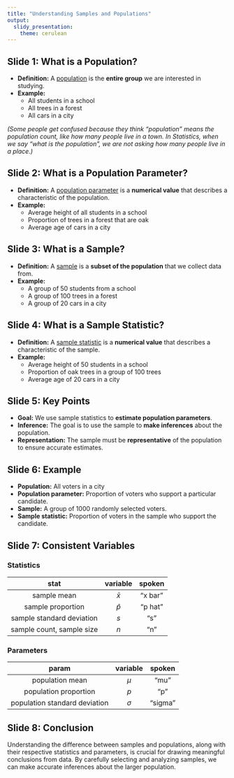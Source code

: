 ```yaml
---
title: "Understanding Samples and Populations"
output:
  slidy_presentation:
    theme: cerulean
---
```


## Slide 1: What is a Population?

* **Definition:** A [population](https://en.wikipedia.org/wiki/Statistical_population) is the **entire group** we are interested in studying.
* **Example:**
    * All students in a school
    * All trees in a forest
    * All cars in a city
    
*(Some people get confused because they think "population" means the population count, like how many people live in a town. In Statistics, when we say "what is the population", we are not asking how many people live in a place.)*


## Slide 2: What is a Population Parameter?

* **Definition:** A [population parameter](https://en.wikipedia.org/wiki/Statistical_parameter) is a **numerical value** that describes a characteristic of the population.
* **Example:**
    * Average height of all students in a school
    * Proportion of trees in a forest that are oak
    * Average age of cars in a city

## Slide 3: What is a Sample?

* **Definition:** A [sample](https://en.wikipedia.org/wiki/Sampling_(statistics)) is a **subset of the population** that we collect data from.
* **Example:**
    * A group of 50 students from a school
    * A group of 100 trees in a forest
    * A group of 20 cars in a city

## Slide 4: What is a Sample Statistic?

* **Definition:** A [sample statistic](https://en.wikipedia.org/wiki/Statistic) is a **numerical value** that describes a characteristic of the sample.
* **Example:**
    * Average height of 50 students in a school
    * Proportion of oak trees in a group of 100 trees
    * Average age of 20 cars in a city

## Slide 5: Key Points

* **Goal:** We use sample statistics to **estimate population parameters**.
* **Inference:** The goal is to use the sample to **make inferences** about the population.
* **Representation:** The sample must be **representative** of the population to ensure accurate estimates.

## Slide 6: Example

* **Population:** All voters in a city
* **Population parameter:** Proportion of voters who support a particular candidate.
* **Sample:** A group of 1000 randomly selected voters.
* **Sample statistic:** Proportion of voters in the sample who support the candidate.

## Slide 7: Consistent Variables

### Statistics

|stat | variable | spoken |
|:---:|:---:|:---:|
| sample mean | $\bar{x}$ | "x bar" |
| sample proportion | $\widehat{p}$ | "p hat" |
| sample standard deviation | $s$ | "s" |
| sample count, sample size | $n$ | "n" |

### Parameters

|param | variable | spoken |
|:---:|:---:|:---:|
| population mean | $\mu$ | "mu" |
| population proportion | $p$ | "p" |
| population standard deviation | $\sigma$ | "sigma" |


## Slide 8: Conclusion

Understanding the difference between samples and populations, along with their respective statistics and parameters, is crucial for drawing meaningful conclusions from data. By carefully selecting and analyzing samples, we can make accurate inferences about the larger population.